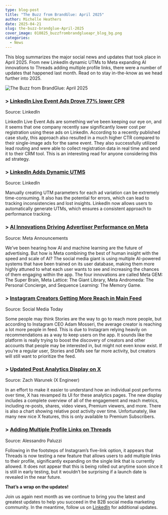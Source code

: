 ```yaml
---
type: blog-post
title: "The Buzz from BrandGlue: April 2025"
author: Michelle Heathers
date: 2025-04-21
slug: the-buzz-brandglue-April-2025
cover_image: 010825_buzzfrombrandglueapr_blog_bg.png
categories:
  - News
---
```

This blog summarizes the major social news and updates that took place in April 2025. From new LinkedIn dynamic UTMs to Meta expanding AI innovations to Threads adding multiple profile links, there were a number of updates that happened last month. Read on to stay in-the-know as we head further into 2025. 

![The Buzz from BrandGlue: April 2025](010825_buzzfrombrandglueapr_blog_bg.png)

### \> [LinkedIn Live Event Ads Drove 77% lower CPR](https://business.linkedin.com/marketing-solutions/case-studies/snaplogic)

Source: LinkedIn

LinkedIn Live Event Ads are something we’ve been keeping our eye on, and it seems that one company recently saw significantly lower cost per registration using these ads on LinkedIn. According to a recently published case study, this approach also resulted in a much higher CTR compared to their single-image ads for the same event. They also successfully utilized lead routing and were able to collect registration data in real time and send it to their CRM tool. This is an interesting read for anyone considering this ad strategy.

### \> [LinkedIn Adds Dynamic UTMS](https://www.linkedin.com/business/marketing/blog/linkedin-ads/new-linkedin-campaign-manager-updates-empowering-marketers-for-greater-success)

Source: LinkedIn

Manually creating UTM parameters for each ad variation can be extremely time-consuming. It also has the potential for errors, which can lead to tracking inconsistencies and lost insights. LinkedIn now allows users to automatically generate UTMs, which ensures a consistent approach to performance tracking.

### \> [AI Innovations Driving Advertiser Performance on Meta](https://www.facebook.com/business/news/ai-innovation-in-metas-ads-ranking-driving-advertiser-performance)

Source: Meta Announcements

We’ve been hearing how AI and machine learning are the future of advertising. But how is Meta combining the best of human insight with the speed and scale of AI? The social media giant is using multiple AI-powered systems that have been trained on its user database, making them more highly attuned to what each user wants to see and increasing the chances of them engaging within the app. The four innovations are called Meta GEM: The Super Brain, Meta Lattice: The Giant Library, Meta Andromeda: The Personal Concierge, and Sequence Learning: The Memory Game.

### \> [Instagram Creators Getting More Reach in Main Feed](https://www.socialmediatoday.com/news/instagram-chief-answers-creator-questions/744813/)

Source: Social Media Today

Some people may think Stories are the way to go to reach more people, but according to Instagram CEO Adam Mosseri, the average creator is reaching a lot more people in feed. This is due to Instagram relying heavily on recommendations as a way to keep users on the app. It sounds like the platform is really trying to boost the discovery of creators and other accounts that people may be interested in, but might not even know exist. If you’re a regular user, Stories and DMs see far more activity, but creators will still want to prioritize the feed.

### \> [Updated Post Analytics Display on X](https://x.com/ZachWarunek/status/1911950460589932856)

Source: Zach Warunek (X Engineer)

In an effort to make it easier to understand how an individual post performs over time, X has revamped its UI for these analytics pages. The new display includes a complete overview of all of the engagement and reach metrics, including re-posts, shares, video views, Premium viewers, and more. There is also a chart showing relative post activity over time. Unfortunately, like many new nice X features, this is only available to Premium Subscribers.

### \> [Adding Multiple Profile Links on Threads](https://www.threads.net/@alex193a/post/DIL0JjGNoiI)

Source: Alessandro Paluzzi

Following in the footsteps of Instagram’s five-link option, it appears that Threads is now testing a new feature that allows users to add multiple links to their profile, significantly expanding on the single link that is currently allowed. It does not appear that this is being rolled out anytime soon since it is still in early testing, but it wouldn’t be surprising if a launch date is revealed in the near future.

**That’s a wrap on the updates!**

Join us again next month as we continue to bring you the latest and greatest updates to help you succeed in the B2B social media marketing community. In the meantime, follow us on [LinkedIn](https://www.linkedin.com/company/brandglue-com/posts/?feedView=all) for additional updates.